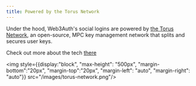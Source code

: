 ```yaml
---
title: Powered by the Torus Network
---
```


<link rel="stylesheet" href="https://cdn.jsdelivr.net/npm/katex@0.11.0/dist/katex.min.css" />

Under the hood, Web3Auth's social logins are powered by [the Torus Network](https://tor.us), an open-source, MPC key management network that splits and secures user keys.

Check out more about the tech [there](https://tor.us)

<img style={{display:"block", "max-height": "500px", "margin-bottom":"20px", "margin-top":"20px", "margin-left": "auto", "margin-right": "auto"}} src="/images/torus-network.png"/>
